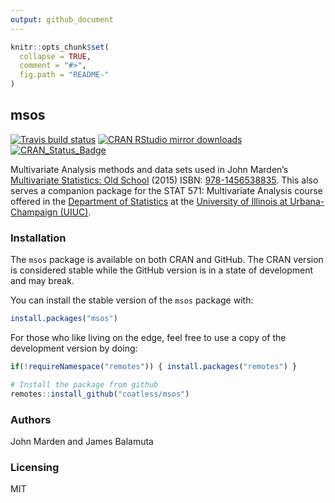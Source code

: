 ```yaml
---
output: github_document
---
```


<!-- README.md is generated from README.Rmd. Please edit that file -->

```r
knitr::opts_chunk$set(
  collapse = TRUE,
  comment = "#>",
  fig.path = "README-"
)
```


## msos

<!-- badges: start -->
[![Travis build status](https://travis-ci.org/coatless/msos.svg?branch=master)](https://travis-ci.org/coatless/msos)
[![CRAN RStudio mirror downloads](http://cranlogs.r-pkg.org/badges/msos)](http://www.r-pkg.org/pkg/msos)
[![CRAN_Status_Badge](http://www.r-pkg.org/badges/version/msos)](https://cran.r-project.org/package=msos)
<!-- badges: end -->

Multivariate Analysis methods and data sets used
in John Marden's [Multivariate Statistics: Old School](https://stat.istics.net/Multivariate/) (2015) ISBN: [978-1456538835](https://www.amazon.com/gp/product/1456538837).
This also serves a companion package for the STAT 571: Multivariate Analysis course
offered in the [Department of Statistics](https://stat.illinois.edu) at the
[University of Illinois at Urbana-Champaign (UIUC)](https://illinois.edu).

### Installation

The `msos` package is available on both CRAN and GitHub. The CRAN version is
considered stable while the GitHub version is in a state of development and 
may break. 

You can install the stable version of the `msos` package with:

```r
install.packages("msos")
```

For those who like living on the edge, feel free to use a copy of the 
development version by doing:

```r
if(!requireNamespace("remotes")) { install.packages("remotes") }

# Install the package from github
remotes::install_github("coatless/msos")
```

### Authors

John Marden and James Balamuta

### Licensing

MIT
